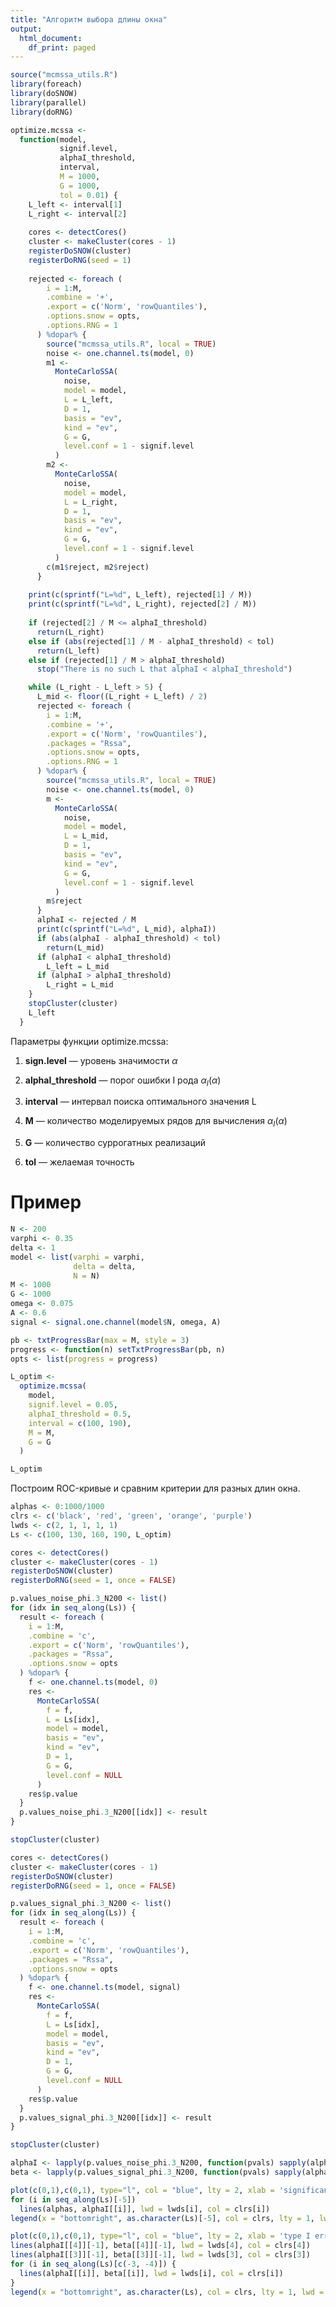 ```yaml
---
title: "Алгоритм выбора длины окна"
output:
  html_document:
    df_print: paged
---
```


```r
source("mcmssa_utils.R")
library(foreach)
library(doSNOW)
library(parallel)
library(doRNG)
```

```r
optimize.mcssa <-
  function(model,
           signif.level,
           alphaI_threshold,
           interval,
           M = 1000,
           G = 1000,
           tol = 0.01) {
    L_left <- interval[1]
    L_right <- interval[2]
    
    cores <- detectCores()
    cluster <- makeCluster(cores - 1)
    registerDoSNOW(cluster)
    registerDoRNG(seed = 1)
    
    rejected <- foreach (
        i = 1:M,
        .combine = '+',
        .export = c('Norm', 'rowQuantiles'),
        .options.snow = opts,
        .options.RNG = 1
      ) %dopar% {
        source("mcmssa_utils.R", local = TRUE)
        noise <- one.channel.ts(model, 0)
        m1 <-
          MonteCarloSSA(
            noise,
            model = model,
            L = L_left,
            D = 1,
            basis = "ev",
            kind = "ev",
            G = G,
            level.conf = 1 - signif.level
          )
        m2 <-
          MonteCarloSSA(
            noise,
            model = model,
            L = L_right,
            D = 1,
            basis = "ev",
            kind = "ev",
            G = G,
            level.conf = 1 - signif.level
          )
        c(m1$reject, m2$reject)
      }
    
    print(c(sprintf("L=%d", L_left), rejected[1] / M))
    print(c(sprintf("L=%d", L_right), rejected[2] / M))
    
    if (rejected[2] / M <= alphaI_threshold)
      return(L_right)
    else if (abs(rejected[1] / M - alphaI_threshold) < tol)
      return(L_left)
    else if (rejected[1] / M > alphaI_threshold)
      stop("There is no such L that alphaI < alphaI_threshold")

    while (L_right - L_left > 5) {
      L_mid <- floor((L_right + L_left) / 2)
      rejected <- foreach (
        i = 1:M,
        .combine = '+',
        .export = c('Norm', 'rowQuantiles'),
        .packages = "Rssa",
        .options.snow = opts,
        .options.RNG = 1
      ) %dopar% {
        source("mcmssa_utils.R", local = TRUE)
        noise <- one.channel.ts(model, 0)
        m <-
          MonteCarloSSA(
            noise,
            model = model,
            L = L_mid,
            D = 1,
            basis = "ev",
            kind = "ev",
            G = G,
            level.conf = 1 - signif.level
          )
        m$reject
      }
      alphaI <- rejected / M
      print(c(sprintf("L=%d", L_mid), alphaI))
      if (abs(alphaI - alphaI_threshold) < tol)
        return(L_mid)
      if (alphaI < alphaI_threshold)
        L_left = L_mid
      if (alphaI > alphaI_threshold)
        L_right = L_mid
    }
    stopCluster(cluster)
    L_left
  }
```

Параметры функции optimize.mcssa:

1. **sign.level** --- уровень значимости $\alpha$

2. **alphaI_threshold** --- порог ошибки I рода $\alpha_I(\alpha)$

3. **interval** --- интервал поиска оптимального значения L

4. **M** --- количество моделируемых рядов для вычисления $\alpha_I(\alpha)$

5. **G** --- количество суррогатных реализаций

6. **tol** --- желаемая точность

# Пример
```r
N <- 200
varphi <- 0.35
delta <- 1
model <- list(varphi = varphi,
              delta = delta,
              N = N)
M <- 1000
G <- 1000
omega <- 0.075
A <- 0.6
signal <- signal.one.channel(model$N, omega, A)
```

```r
pb <- txtProgressBar(max = M, style = 3)
progress <- function(n) setTxtProgressBar(pb, n)
opts <- list(progress = progress)
```

```r
L_optim <-
  optimize.mcssa(
    model,
    signif.level = 0.05,
    alphaI_threshold = 0.5,
    interval = c(100, 190),
    M = M,
    G = G
  )
```

```r
L_optim
```

Построим ROC-кривые и сравним критерии для разных длин окна.

```r
alphas <- 0:1000/1000
clrs <- c('black', 'red', 'green', 'orange', 'purple')
lwds <- c(2, 1, 1, 1, 1)
Ls <- c(100, 130, 160, 190, L_optim)
```

```r
cores <- detectCores()
cluster <- makeCluster(cores - 1)
registerDoSNOW(cluster)
registerDoRNG(seed = 1, once = FALSE)

p.values_noise_phi.3_N200 <- list()
for (idx in seq_along(Ls)) {
  result <- foreach (
    i = 1:M,
    .combine = 'c',
    .export = c('Norm', 'rowQuantiles'),
    .packages = "Rssa",
    .options.snow = opts
  ) %dopar% {
    f <- one.channel.ts(model, 0)
    res <-
      MonteCarloSSA(
        f = f,
        L = Ls[idx],
        model = model,
        basis = "ev",
        kind = "ev",
        D = 1,
        G = G,
        level.conf = NULL
      )
    res$p.value
  }
  p.values_noise_phi.3_N200[[idx]] <- result
}

stopCluster(cluster)
```

```r
cores <- detectCores()
cluster <- makeCluster(cores - 1)
registerDoSNOW(cluster)
registerDoRNG(seed = 1, once = FALSE)

p.values_signal_phi.3_N200 <- list()
for (idx in seq_along(Ls)) {
  result <- foreach (
    i = 1:M,
    .combine = 'c',
    .export = c('Norm', 'rowQuantiles'),
    .packages = "Rssa",
    .options.snow = opts
  ) %dopar% {
    f <- one.channel.ts(model, signal)
    res <-
      MonteCarloSSA(
        f = f,
        L = Ls[idx],
        model = model,
        basis = "ev",
        kind = "ev",
        D = 1,
        G = G,
        level.conf = NULL
      )
    res$p.value
  }
  p.values_signal_phi.3_N200[[idx]] <- result
}

stopCluster(cluster)
```

```r
alphaI <- lapply(p.values_noise_phi.3_N200, function(pvals) sapply(alphas, function(a) sum(pvals < a) / M))
beta <- lapply(p.values_signal_phi.3_N200, function(pvals) sapply(alphas, function(a) sum(pvals < a) / M))
```

```r
plot(c(0,1),c(0,1), type="l", col = "blue", lty = 2, xlab = 'significance level', ylab = 'type I error')
for (i in seq_along(Ls)[-5])
  lines(alphas, alphaI[[i]], lwd = lwds[i], col = clrs[i])
legend(x = "bottomright", as.character(Ls)[-5], col = clrs, lty = 1, lwd = lwds)
```

```r
plot(c(0,1),c(0,1), type="l", col = "blue", lty = 2, xlab = 'type I error', ylab = 'power')
lines(alphaI[[4]][-1], beta[[4]][-1], lwd = lwds[4], col = clrs[4])
lines(alphaI[[3]][-1], beta[[3]][-1], lwd = lwds[3], col = clrs[3])
for (i in seq_along(Ls)[c(-3, -4)]) {
  lines(alphaI[[i]], beta[[i]], lwd = lwds[i], col = clrs[i])
}
legend(x = "bottomright", as.character(Ls), col = clrs, lty = 1, lwd = lwds)
```
